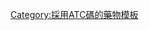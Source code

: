 {{Navbox
| name  = Antihistamines
| title = [[抗組織胺藥]]({{tsl|en|ATC code R06}})
| state = {{{state|autocollapse}}}
|listclass = hlist
| groupstyle = background:MistyRose; 

| group1 = 氨基烷基[[醚]]
| list1  =
* {{tsl|en|Bromazine}}（溴苯海拉明）
* {{tsl|en|Carbinoxamine}}
* {{tsl|en|Clemastine}}
* {{tsl|en|Chlorphenoxamine}}
* {{tsl|en|Diphenylpyraline}}
* [[苯海拉明]]
* {{tsl|en|Doxylamine}}
* {{tsl|en|Orphenadrine}}
* {{tsl|en|Phenyltoloxamine}}

| group2 = [[胺|脂肪胺]]替代物
| list2  =
* [[溴苯那敏]]
* [[氯苯那敏]]
* {{tsl|en|Dexbrompheniramine}} ({{tsl|en|Dexbrompheniramine/pseudoephedrine}})
* {{tsl|en|Dexchlorpheniramine}} ({{tsl|en|Betamethasone/dexchlorpheniramine}})
* {{tsl|en|Dimetindene}}
* [[非尼拉敏]]
* {{tsl|en|Talastine}}

| group3 = [[乙二胺]]替代物
| list3  =
* {{tsl|en|Chloropyramine}}
* {{tsl|en|Histapyrrodine}}
* {{tsl|en|Mepyramine}}
* {{tsl|en|Methapyrilene}}
* {{tsl|en|Tripelennamine}} (pyribenzamine)

| group4 = [[吩噻嗪]]衍生物
| list4  =
* {{tsl|en|Alimemazine}}
* {{tsl|en|Hydroxyethylpromethazine}}
* {{tsl|en|Isothipendyl}}
* {{tsl|en|Mequitazine}}
* {{tsl|en|Methdilazine}}
* {{tsl|en|Oxomemazine}}
* [[鹽酸異丙嗪]]

| group5 = [[哌嗪]]衍生物
| list5  =
* {{tsl|en|Buclizine}}
* [[盐酸西替利嗪]]
* {{tsl|en|Chlorcyclizine}}
* {{tsl|en|Cinnarizine}}
* {{tsl|en|Cyclizine}}
* [[羟嗪]]
* [[鹽酸左西替利嗪]]
* {{tsl|en|Meclizine}}
* {{tsl|en|Niaprazine}}
* {{tsl|en|Oxatomide}}

| group6 = 其它[[三环化合物]]
| list6  =
* {{tsl|en|Azatadine}}
* [[塞浦西他啶]]
* {{tsl|en|Deptropine}}
* [[地氯雷他定]]
* [[酮替酚]]
* [[氯雷他定]]
* {{tsl|en|Rupatadine}}
* {{tsl|en|Epinastine}}
* {{tsl|en|Latrepirdine}}
* {{tsl|en|Mebhydrolin}}
* [[奥洛他定]]
* {{tsl|en|Perlapine}}
* {{tsl|en|Phenindamine}}
* {{tsl|en|Pimethixene}}

| group7 = 其他全身使用
| list7  =
* {{tsl|en|Antazoline}}
* {{tsl|en|Bamipine}}
* [[依巴斯汀]]
* [[依美斯汀]]
* {{tsl|en|Mizolastine}}
* {{tsl|en|Pyrrobutamine}}
* {{tsl|en|Quifenadine}}
* {{tsl|en|Triprolidine}}
* ''選擇使用'' ({{tsl|en|Acrivastine}}
* {{tsl|en|Astemizole}}
* {{tsl|en|Azelastine}}
* {{tsl|en|Bilastine}}
* [[非索非那定]]
* {{tsl|en|Terfenadine}})

| group8 = [[外用]]
| list8  =
* {{tsl|en|Bamipine}}
* {{tsl|en|Chloropyramine}}
* {{tsl|en|Chlorphenoxamine}}
* {{tsl|en|Clemastine}}
* {{tsl|en|Dimetindene}}
* [[苯海拉明]]
* {{tsl|en|Isothipendyl}}
* {{tsl|en|Mepyramine}}
* [[鹽酸異丙嗪]]
* {{tsl|en|Thenalidine}}
}}<noinclude>
{{collapsible option}}

[[Category:採用ATC碼的藥物模板]]
</noinclude>